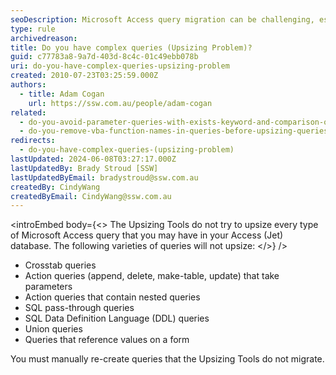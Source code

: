 ```yaml
---
seoDescription: Microsoft Access query migration can be challenging, especially when dealing with complex queries that don't upsize properly using the Upsizing Tools.
type: rule
archivedreason:
title: Do you have complex queries (Upsizing Problem)?
guid: c77783a8-9a7d-403d-8c4c-01c49ebb078b
uri: do-you-have-complex-queries-upsizing-problem
created: 2010-07-23T03:25:59.000Z
authors:
  - title: Adam Cogan
    url: https://ssw.com.au/people/adam-cogan
related:
  - do-you-avoid-parameter-queries-with-exists-keyword-and-comparison-operators-or-upsizing-problem
  - do-you-remove-vba-function-names-in-queries-before-upsizing-queries-upsizing-problem
redirects:
  - do-you-have-complex-queries-(upsizing-problem)
lastUpdated: 2024-06-08T03:27:17.000Z
lastUpdatedBy: Brady Stroud [SSW]
lastUpdatedByEmail: bradystroud@ssw.com.au
createdBy: CindyWang
createdByEmail: CindyWang@ssw.com.au
---
```


<introEmbed
  body={<>
The Upsizing Tools do not try to upsize every type of Microsoft Access query that you may have in your Access (Jet) database. The following varieties of queries will not upsize:
  </>}
/>
- Crosstab queries
- Action queries (append, delete, make-table, update) that take parameters
- Action queries that contain nested queries
- SQL pass-through queries
- SQL Data Definition Language (DDL) queries
- Union queries
- Queries that reference values on a form

You must manually re-create queries that the Upsizing Tools do not migrate.
